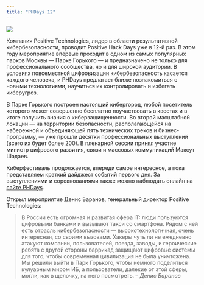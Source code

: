 ```yaml
---
title: "PHDays 12"
---
```


![](phdays.svg)

Компания Positive Technologies, лидер в области результативной кибербезопасности, проводит Positive Hack Days уже в 12-й раз. В этом году мероприятие впервые проходит в одном из самых популярных парков Москвы — Парке Горького — и предназначено не только для профессионального сообщества, но и для широкой аудитории. В условиях повсеместной цифровизации кибербезопасность касается каждого человека, и PHDays предлагает ближе познакомиться с новыми технологиями, научиться их контролировать и избегать киберугроз.

В Парке Горького построен настоящий кибергород, любой посетитель которого может совершенно бесплатно поучаствовать в квестах и в итоге получить знания о киберзащищенности. Во второй масштабной локации — на территории безопасности, располагающейся на набережной и объединяющей пять технических треков и бизнес-программу, — уже прошли десятки профессиональных выступлений (всего их будет более 200). В пленарной сессии принял участие министр цифрового развития, связи и массовых коммуникаций Максут Шадаев.

Киберфестиваль продолжается, впереди самое интересное, а пока представляем краткий дайджест событий первого дня. За выступлениями и соревнованиями также можно наблюдать онлайн на [сайте PHDays](https://phdays.com/).

Открыл мероприятие Денис Баранов, генеральный директор Positive Technologies:


>В России есть огромная и развитая сфера IT: люди пользуются цифровыми банками и вызывают такси со смартфона. 
>Рядом с ней есть отрасль кибербезопасности — высокотехнологичная, очень интересная, со своими вызовами. 
>Хакеры чуть ли не ежедневно атакуют компании, пользователей, поезда, заводы, и героические ребята с другой стороны баррикад защищают цифровые системы для того, чтобы современная цивилизация не была уничтожена. 
>Мы решили выйти в Парк Горького, чтобы немного поделиться кулуарным миром ИБ, а пользователи, далекие от этой сферы, могли, как в щелочку, на него посмотреть.
> -- <cite> Денис Баранов </cite>